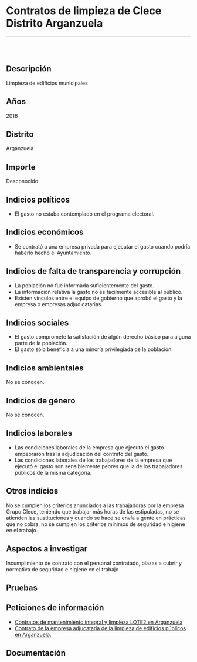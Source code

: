 Contratos de limpieza de Clece Distrito Arganzuela
==================================================

------------------------------------------------------------------------

![]()

<br/>

Descripción
-----------

Limpieza de edificios municipales

Años
----

2016

Distrito
--------

Arganzuela

Importe
-------

Desconocido

Indicios políticos
------------------

-   El gasto no estaba contemplado en el programa electoral.

Indicios económicos
-------------------

-   Se contrató a una empresa privada para ejecutar el gasto cuando
    podría haberlo hecho el Ayuntamiento.

Indicios de falta de transparencia y corrupción
-----------------------------------------------

-   La población no fue informada suficientemente del gasto.
-   La información relativa la gasto no es fácilmente accesible
    al público.
-   Existen vínculos entre el equipo de gobierno que aprobó el gasto y
    la empresa o empresas adjudicatarias.

Indicios sociales
-----------------

-   El gasto compromete la satisfación de algún derecho básico para
    alguna parte de la población.
-   El gasto sólo beneficia a una minoría privilegiada de la población.

Indicios ambientales
--------------------

No se conocen.

Indicios de género
------------------

No se conocen.

Indicios laborales
------------------

-   Las condiciones laborales de la empresa que ejecutó el gasto
    empeoraron tras la adjudicación del contrato del gasto.
-   Las condiciones laborales de los trabajadores de la empresa que
    ejecutó el gasto son sensiblemente peores que la de los trabajadores
    públicos de la misma categoría.

Otros indicios
--------------

No se cumplen los criterios anunciados a las trabajadoras por la empresa
Grupo Clece, teniendo que trabajar más horas de las estipuladas, no se
atienden las sustituciones y cuando se hace se envía a gente en
prácticas que no cobra, no se cumplen los criterios mínimos de seguridad
e higiene en el trabajo.

Aspectos a investigar
---------------------

Incumplimiento de contrato con el personal contratado, plazas a cubrir y
normativa de seguridad e higiene en el trabajo

Pruebas
-------

Peticiones de información
-------------------------

-   [Contratos de mantenimiento integral y limpieza LOTE2 en
    Arganzuela](https://pacd-madrid.github.io/peticiones-informacion/peticion-2016-10-18.html)
-   [Contrato de la empresa adjucataria de la limpieza de edificios
    públicos
    en Arganzuela.](https://pacd-madrid.github.io/peticiones-informacion/peticion-2016-0982784.html)

Documentación
-------------
